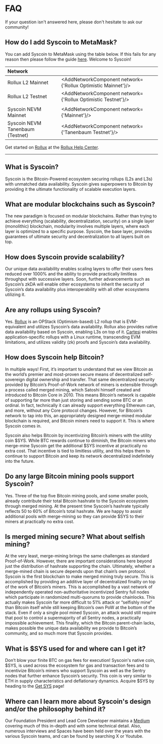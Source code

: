 


# FAQ

If your question isn't answered here, please don't hesitate to ask our community!

## How do I add Syscoin to MetaMask?

You can add Syscoin to MetaMask using the table below. If this fails for any reason then please follow the guide [here](/docs/guides/nevm/metamask). Welcome to Syscoin!

| Network             |                                                        |
| :------------------ | ------------------------------------------------------ |
| Rollux L2 Mainnet | <AddNetworkComponent network={'Rollux Optimistic Mainnet'}/> |
| Rollux L2 Testnet | <AddNetworkComponent network={'Rollux Optimistic Testnet'}/> |
|       |       |
| Syscoin NEVM Mainnet     | <AddNetworkComponent network={'Mainnet'}/>             |
| Syscoin NEVM Tanenbaum (Testnet)   | <AddNetworkComponent network={'Tanenbaum Testnet'}/>   |

Get started on [Rollux](https://rollux.com) at the [Rollux Help Center](https://docs.rollux.com/docs/help/).


-----

## What is Syscoin?
Syscoin is the Bitcoin-Powered ecosystem securing rollups (L2s and L3s) with unmatched data availability. Syscoin gives superpowers to Bitcoin by providing it the ultimate functionality of scalable execution layers.

## What are modular blockchains such as Syscoin?
The new paradigm is focused on modular blockchains. Rather than trying to achieve everything (scalability, decentralization, security) on a single layer (monolithic) blockchain, modularity involves multiple layers, where each layer is optimized to a specific purpose. Syscoin, the base layer, provides guarantees of ultimate security and decentralization to all layers built on top.

## How does Syscoin provide scalability?
Our unique data availability enables scaling layers to offer their users fees reduced over 1000% and the ability to provide practically limitless throughput with successive layers. Soon, further advancements such as Syscoin’s zkDA will enable other ecosystems to inherit the security of Syscoin’s data availability plus interoperability with all other ecosystems utilizing it.

## Are any rollups using Syscoin?
Yes.  [Rollux](https://rollux.com) is an OPStack (Optimism-based) L2 rollup that is EVM-equivalent and utilizes Syscoin’s data availability. Rollux also provides native data availability based on Syscoin, enabling L3s on top of it. [Cartesi](https://cartesi.io) enables application-specific rollups with a Linux runtime, transcending EVM limitations, and utilizes validity (zk) proofs and Syscoin’s data availability. 

## How does Syscoin help Bitcoin?
In multiple ways! First, it’s important to understand that we view Bitcoin as the world’s premier and most-proven secure means of decentralized self-sovereign digital ownership and transfer. That same decentralized security provided by Bitcoin’s Proof-of-Work network of miners is extensible through a process called merged mining, which Satoshi himself created and introduced to Bitcoin Core in 2010. This means Bitcoin’s network is capable of supporting far more than just storing and sending some BTC or an ordinal. In fact, technically it can already support everything Ethereum can, and more, without any Core protocol changes. However, for Bitcoin’s network to tap into this, an appropriately designed merge-mined modular blockchain is required, and Bitcoin miners need to support it. This is where Syscoin comes in.

Syscoin also helps Bitcoin by incentivizing Bitcoin’s miners with the utility coin $SYS. While BTC rewards continue to diminish, the Bitcoin miners who merge-mine Syscoin get the additional $SYS incentive at practically no extra cost. That incentive is tied to limitless utility, and this helps them to continue to support Bitcoin and keep its network decentralized indefinitely into the future. 

## Do any large Bitcoin mining pools support Syscoin?
Yes. Three of the top five Bitcoin mining pools, and some smaller pools, already contribute their total Bitcoin hashrate to the Syscoin ecosystem through merged mining. At the present time Syscoin’s hashrate typically reflects 50 to 60% of Bitcoin’s total hashrate. We are happy to assist additional pools with merge-mining so they can provide $SYS to their miners at practically no extra cost.

## Is merged mining secure?  What about selfish mining?
At the very least, merge-mining brings the same challenges as standard Proof-of-Work. However, there are important considerations here beyond just the distribution of hashrate supporting the chain. Ultimately, whether a merge-mined chain is secure depends upon that chain’s own protocol. Syscoin is the first blockchain to make merged mining truly secure. This is accomplished by providing an additive layer of decentralized finality on top of the work of Bitcoin’s miners. This is accomplished by a vast network of independently operated non-authoritative incentivized Sentry full nodes which participate in randomized multi-quorums to provide chainlocks. This actually makes Syscoin far more difficult to 51% attack or “selfishly mine” than Bitcoin itself while still keeping Bitcoin’s own PoW at the bottom of the stack. Even if only a single pool mined Syscoin, an attack would still require that pool to control a supermajority of all Sentry nodes, a practically impossible achievement. This finality, which the Bitcoin parent-chain lacks, makes possible the unique data availability we provide to Bitcoin’s community, and so much more that Syscoin provides. 

## What is $SYS used for and where can I get it?
Don’t blow your finite BTC on gas fees for execution! Syscoin's native coin, $SYS, is used across the ecosystem for gas and transaction fees and to incentivize Bitcoin’s miners who support Syscoin as well as the Sentry nodes that further enhance Syscoin’s security. This coin is very similar to ETH in supply characteristics and deflationary dynamics. Acquire $SYS by heading to the [Get SYS](https://syscoin.org/get-sys) page!  

## Where can I learn more about Syscoin's design and/or the philosophy behind it?
Our Foundation President and Lead Core Developer maintains a [Medium](https://jsidhu.medium.com/) covering much of this in-depth and with some technical detail.  Also, numerous interviews and Spaces have been held over the years with the various Syscoin teams, and can be found by searching X or Youtube.

